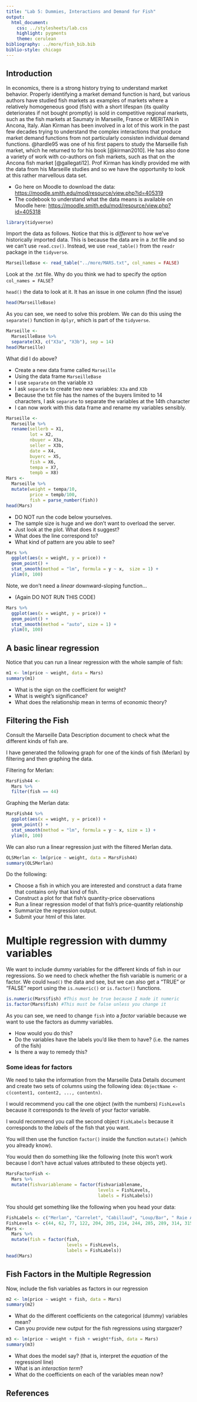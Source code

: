 ```yaml
---
title: "Lab 5: Dummies, Interactions and Demand for Fish"
output:
  html_document:
    css: ../stylesheets/lab.css
    highlight: pygments
    theme: cerulean
bibliography: ../more/fish_bib.bib
biblio-style: chicago 
---
```


## Introduction

In economics, there is a strong history trying to understand market behavior. 
Properly identifying a market demand function is hard, but various authors have studied fish markets as examples of markets where a relatively homogeneous good (fish) with a short lifespan (its quality deteriorates if not bought promptly) is sold in competitive regional markets, such as the fish markets at Saumaty in Marseille, France or MERITAN in Ancona, Italy. 
Alan Kirman has been involved in a lot of this work in the past few decades trying to understand the complex interactions that produce market demand functions from not particularly consisten individual demand functions. 
@hardle95 was one of his first papers to study the Marseille fish market, which he returned to for his book [@kirman2010]. He has also done a variety of work with co-authors on fish markets, such as that on the Ancona fish market [@gallegati12]. 
Prof Kirman has kindly provided me with the data from his Marseille studies and so we have the opportunity to look at this rather marvellous data set. 

- Go here on Moodle to download the data: [https://moodle.smith.edu/mod/resource/view.php?id=405319](https://moodle.smith.edu/mod/resource/view.php?id=405319)
- The codebook to understand what the data means is available on Moodle here: [https://moodle.smith.edu/mod/resource/view.php?id=405318](https://moodle.smith.edu/mod/resource/view.php?id=405318)  

```r
library(tidyverse)
```


Import the data as follows. 
Notice that this is *different* to how we've historically imported data. This is because the data are in a .txt file and so we can't use `read.csv()`. Instead, we use `read_table()` from the `readr` package in the `tidyverse`. 
```r
MarseilleBase <- read_table("../more/MARS.txt", col_names = FALSE)
```

Look at the .txt file. Why do you think we had to specify the option `col_names = FALSE`? 

`head()` the data to look at it. It has an issue in one column (find the issue)
```r
head(MarseilleBase)
```

As you can see, we need to solve this problem. We can do this using the `separate()` function in `dplyr`, which is part of the `tidyverse`.
```r
Marseille <- 
  MarseilleBase %>% 
  separate(X3, c("X3a", "X3b"), sep = 14)
head(Marseille)
```

What did I do above? 

- Create a new data frame called `Marseille`
- Using the data frame `MarseilleBase`
- I use `separate` on the variable `X3`
- I ask `separate` to create two new variables: `X3a` and `X3b`
- Because the txt file has the names of the buyers limited to 14 characters, I ask `separate` to separate the variables at the 14th character
- I can now work with this data frame and rename my variables sensibly. 

```r
Marseille <- 
  Marseille %>%
  rename(sellerb = X1, 
         lot = X2, 
         nbuyer = X3a,
         seller = X3b,
         date = X4, 
         buyerc = X5, 
         fish = X6, 
         tempa = X7, 
         tempb = X8) 
Mars <- 
  Marseille %>%
  mutate(weight = tempa/10, 
         price = tempb/100, 
         fish = parse_number(fish))
head(Mars)
```

- DO NOT run the code below yourselves. 
- The sample size is huge and we don't want to overload the server. 
- Just look at the plot. What does it suggest?  
- What does the line correspond to? 
- What kind of pattern are you able to see? 

```r
Mars %>% 
  ggplot(aes(x = weight, y = price)) + 
  geom_point() + 
  stat_smooth(method = "lm", formula = y ~ x,  size = 1) +
  ylim(0, 100)
```


Note, we don't need a *linear* downward-sloping function...

- (Again DO NOT RUN THIS CODE)

```r
Mars %>% 
  ggplot(aes(x = weight, y = price)) + 
  geom_point() + 
  stat_smooth(method = "auto", size = 1) +
  ylim(0, 100)
```



## A basic linear regression
Notice that you can run a linear regression with the whole sample of fish: 
```r
m1 <- lm(price ~ weight, data = Mars)
summary(m1)
```

- What is the sign on the coefficient for weight? 
- What is weight's significance? 
- What does the relationship mean in terms of economic theory? 

## Filtering the Fish
Consult the Marseille Data Description document to check what the different kinds of fish are. 

I have generated  the following graph for one of the kinds of fish (Merlan) by filtering and then graphing the data. 

Filtering for Merlan:
```r
MarsFish44 <- 
  Mars %>%
  filter(fish == 44)
```

Graphing the Merlan data:
```r
MarsFish44 %>% 
  ggplot(aes(x = weight, y = price)) + 
  geom_point() + 
  stat_smooth(method = "lm", formula = y ~ x, size = 1) +
  ylim(0, 100)
```

We can also run a linear regression just with the filtered Merlan data. 
```r
OLSMerlan <- lm(price ~ weight, data = MarsFish44)
summary(OLSMerlan)
```

Do the following: 

- Choose a fish in which you are interested and construct a data frame that contains only that kind of fish.
- Construct a plot for that fish's quantity-price observations
- Run a linear regression model of that fish's price-quantity relationship
- Summarize the regression output. 
- Submit your html of this later. 


# Multiple regression with dummy variables
We want to include dummy variables for the different kinds of fish in our regressions. So we need to check whether the fish variable is numeric or a factor. We could `head()` the data and see, but we can also get a "TRUE" or "FALSE" report using the `is.numeric()` or `is.factor()` functions. 
```r
is.numeric(Mars$fish) #This must be true because I made it numeric
is.factor(Mars$fish) #This must be false unless you change it
```

As you can see, we need to change `fish` into a *factor* variable because we want to use the factors as dummy variables. 

- How would you do this? 
- Do the variables have the labels you'd like them to have? (i.e. the names of the fish)
- Is there a way to remedy this? 

### Some ideas for factors
We need to take the information from the Marseille Data Details document and create two sets of columns using the following idea: `ObjectName <- c(content1, content2, ..., contentn)`. 

I would recommend you call the one object (with the numbers) `FishLevels` because it corresponds to the *levels* of your factor variable. 

I would recommend you call the second object `FishLabels` because it corresponds to the *labels* of the fish that you want. 

You will then use the function `factor()` inside the function `mutate()` (which you already know). 

You would then do something like the following (note this won't work because I don't have actual values attributed to these objects yet).
```r
MarsFactorFish <- 
  Mars %>% 
  mutate(fishvariablename = factor(fishvariablename, 
                                   levels = FishLevels, 
                                   labels = FishLabels))
```


You should get something like the following when you head your data: 
```r
FishLabels <- c("Merlan", "Carrelet", "Cabillaud", "Loup/Bar", " Raie Ange", "Raie (Entiere)", "Sole", "Turbot", "Cabillaud (Tranches)", "Sole (Filet)", "Annarrhyque (Filets)", "Loup (Filets)")
FishLevels <- c(44, 62, 77, 122, 204, 205, 214, 244, 285, 289, 314, 315)
Mars <- 
  Mars %>%
  mutate(fish = factor(fish, 
                       levels = FishLevels, 
                       labels = FishLabels))
head(Mars)
```

## Fish Factors in the Multiple Regression
Now, include the fish variables as factors in our regression 
```r
m2 <- lm(price ~ weight + fish, data = Mars)
summary(m2)
```

- What do the different coefficients on the categorical (dummy) variables mean? 
- Can you provide new output for the fish regressions using stargazer? 


```r
m3 <- lm(price ~ weight + fish + weight*fish, data = Mars)
summary(m3)
```

- What does the model say? (that is, interpret the *equation* of the regressionl line)
- What is an *interaction term*?
- What do the coefficients on each of the variables mean now?

## References